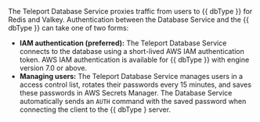 The Teleport Database Service proxies traffic from users to {{ dbType }}
for Redis and Valkey. Authentication between the Database Service and the
{{ dbType }} can take one of two forms:

- **IAM authentication (preferred):** The Teleport Database Service connects to
  the database using a short-lived AWS IAM authentication token. AWS IAM
  authentication is available for {{ dbType }} with engine version 7.0 or above.
- **Managing users:** The Teleport Database Service manages users in a access
  control list, rotates their passwords every 15 minutes, and saves these
  passwords in AWS Secrets Manager. The Database Service automatically sends an
  `AUTH` command with the saved password when connecting the client to the
  {{ dbType } server.
